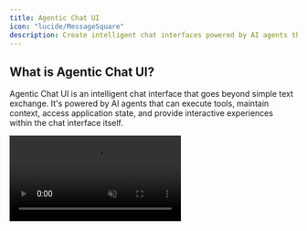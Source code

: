 ```yaml
---
title: Agentic Chat UI
icon: "lucide/MessageSquare"
description: Create intelligent chat interfaces powered by AI agents that can execute tools and maintain context.
---
```


## What is Agentic Chat UI?

Agentic Chat UI is an intelligent chat interface that goes beyond simple text exchange. It's powered by AI agents that can execute tools, maintain context, access application state, and provide interactive experiences within the chat interface itself.

<video src="https://cdn.copilotkit.ai/docs/copilotkit/images/coagents/agentic-chat-ui.mp4" className="rounded-lg shadow-xl" loop playsInline controls autoPlay muted />

Unlike traditional chatbots that only respond with text, agentic chat interfaces can execute functions, display rich content, and create collaborative experiences between users and AI agents.

<Callout title="Ready to Implement Agentic Chat UI?">
Agentic Chat UI can be implemented with any Agent Framework, with each framework providing different approaches for creating intelligent, action-oriented chat experiences.

**Choose your integration to see framework-specific implementation guides and examples.** 
<IntegrationsGrid targetPage="agentic-chat-ui" suppressDirectToLLM />
</Callout>

<div className="grid grid-cols-1 md:grid-cols-2 gap-8">

<div>


## Key Features

### **Agent-Powered Responses**
Messages are generated by intelligent agents that understand context and can execute appropriate tools.

### **Interactive Message Components**
Chat messages can contain buttons, forms, visualizations, and other interactive elements.

### **Real-time State Updates**
Chat interface updates in real-time as agents process information and modify application state.

### **Tool Execution**
Agents can execute both frontend and backend tools directly from chat interactions.

### **Context Persistence**
Conversation context and agent state persist across sessions and interactions.

### **Multi-modal Communication**
Support for text, images, files, and custom interactive components within the chat.

</div>

<div>

## When to Use Agentic Chat UI

Consider Agentic Chat UI when you want to:

- **Provide natural language interfaces** for complex applications
- **Enable task completion** through conversational interactions
- **Create collaborative experiences** between users and AI
- **Simplify complex workflows** with guided conversations
- **Offer contextual help** that understands current application state
- **Build engaging user experiences** that go beyond traditional forms and menus
- **Provide accessible interfaces** that work well for users of all technical levels

</div>

</div>


